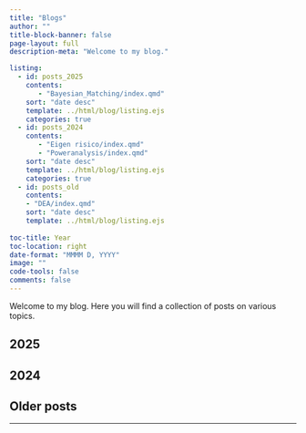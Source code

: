 ```yaml
---
title: "Blogs"
author: ""
title-block-banner: false
page-layout: full
description-meta: "Welcome to my blog."

listing:
  - id: posts_2025
    contents: 
       - "Bayesian_Matching/index.qmd"
    sort: "date desc"
    template: ../html/blog/listing.ejs
    categories: true
  - id: posts_2024
    contents: 
       - "Eigen risico/index.qmd"
       - "Poweranalysis/index.qmd"
    sort: "date desc"
    template: ../html/blog/listing.ejs
    categories: true
  - id: posts_old
    contents: 
    - "DEA/index.qmd"
    sort: "date desc"
    template: ../html/blog/listing.ejs
    
toc-title: Year
toc-location: right
date-format: "MMMM D, YYYY"
image: ""
code-tools: false
comments: false
---
```


Welcome to my blog. Here you will find a collection of posts on various topics.

## 2025

:::{#posts_2025}
:::

## 2024

:::{#posts_2024}
:::

## Older posts

:::{#posts_old}
:::

---




